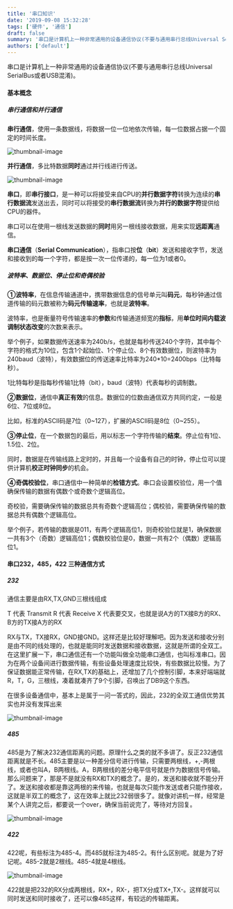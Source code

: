 ```yaml
---
title: '串口知识'
date: '2019-09-08 15:32:28'
tags: ['硬件', '通信']
draft: false
summary: '串口是计算机上一种非常通用的设备通信协议(不要与通用串行总线Universal SerialBus或者USB混淆)'
authors: ['default']
---
```


串口是计算机上一种非常通用的设备通信协议(不要与通用串行总线Universal SerialBus或者USB混淆)。

#### 基本概念

##### 串行通信和并行通信

**串行通信**，使用一条数据线，将数据一位一位地依次传输，每一位数据占据一个固定的时间长度。

![thumbnail-image](/static/images/serial-port-knowledge/serial1.webp)

**并行通信**，多比特数据**同时**通过并行线进行传送。

![thumbnail-image](/static/images/serial-port-knowledge/serial2.webp)

**串口**，即**串行接口**，是一种可以将接受来自CPU的**并行数据字符**转换为连续的**串行数据流**发送出去，同时可以将接受的**串行数据流**转换为**并行的数据字符**提供给CPU的器件。

串口可以在使用一根线发送数据的**同时**用另一根线接收数据，用来实现**远距离**通信。

**串口通信**（**Serial Communication**），指串口按**位**（**bit**）发送和接收字节，发送和接收到的每一个字符，都是按一次一位传递的，每一位为1或者0。

##### **波特率**、**数据位**、**停止位**和**奇偶校验**

**①波特率**，在信息传输通道中，携带数据信息的信号单元叫**码元**，每秒钟通过信道传输的码元数被称为**码元传输速率**，也就是**波特率**。

波特率，也是衡量符号传输速率的**参数**和传输通道频宽的**指标**，用**单位时间内载波调制状态改变**的次数来表示。

举个例子，如果数据传送速率为240b/s，也就是每秒传送240个字符，其中每个字符的格式为10位，包含1个起始位、1个停止位、8个有效数据位，则波特率为240baud（波特），有效数据位的传送速率比特率为240\*10=2400bps（比特每秒）。

1比特每秒是指每秒传输1比特（bit），baud（波特）代表每秒的调制数。

**②数据位**，通信中**真正有效**的信息。数据位的位数由通信双方共同约定，一般是6位、7位或8位。

比如，标准的ASCII码是7位（0~127），扩展的ASCII码是8位（0~255）。

**③停止位**，在一个数据包的最后，用以标志一个字符传输的**结束**。停止位有1位、1.5位、2位。

同时，数据是在传输线路上定时的，并且每一个设备有自己的时钟，停止位可以提供计算机**校正时钟同步**的机会。

**④奇偶校验位**，串口通信中一种简单的**检错方式**。串口会设置校验位，用一个值确保传输的数据有偶数个或奇数个逻辑高位。

奇校验，需要确保传输的数据总共有奇数个逻辑高位；偶校验，需要确保传输的数据总共有偶数个逻辑高位。

举个例子，若传输的数据是011，有两个逻辑高位1，则奇校验位就是1，确保数据一共有3个（奇数）逻辑高位1；偶数校验位是0，数据一共有2个（偶数）逻辑高位1。

#### 串口232，485，422 三种通信方式

##### 232

通信主要是由RX,TX,GND三根线组成

T 代表 Transmit
R 代表 Receive
X 代表要交叉，也就是说A方的TX接B方的RX、B方的TX接A方的RX

RX与TX，TX接RX，GND接GND。这样还是比较好理解吧。因为发送和接收分别是由不同的线处理的，也就是能同时发送数据和接收数据，这就是所谓的全双工。
在这里扩展一下，串口通信还有一个功能叫做全功能串口通信，也叫标准串口。因为在两个设备间进行数据传输，有些设备处理速度比较快，有些数据比较慢。为了保证数据能正常传输，在RX,TX的基础上，还增加了几个控制引脚，本来好端端就R，T，G，三根线，凑着就凑齐了9个引脚，召唤出了DB9这个东西。

在很多设备通信中，基本上是属于一问一答式的，因此，232的全双工通信优势其实也并没有发挥出来

![thumbnail-image](/static/images/serial-port-knowledge/serial3.webp)

##### 485

485是为了解决232通信距离的问题。原理什么之类的就不多讲了。反正232通信距离就是不长。485主要是以一种差分信号进行传输，只需要两根线，+,-两根线，或者也叫A，B两根线。A，B两根线的差分电平信号就是作为数据信号传输。那么问题来了，那是不是就没有RX和TX的概念了。是的，发送和接收就不能分开了。发送和接收都是靠这两根的来传输，也就是每次只能作发送或者只能作接收，这就是半双工的概念了，这在效率上就比232弱很多了。就像对讲机一样，经常是某个人讲完之后，都要说一个over，确保当前说完了，等待对方回复。

![thumbnail-image](/static/images/serial-port-knowledge/serial4.webp)

##### 422

422呢，有些标注为485-4。而485就标注为485-2。有什么区别呢。就是为了好记呢。485-2就是2根线。485-4就是4根线。

![thumbnail-image](/static/images/serial-port-knowledge/serial5.webp)

422就是把232的RX分成两根线，RX+，RX-，把TX分成TX+,TX-。这样就可以同时发送和同时接收了，还可以像485这样，有较远的传输距离。
